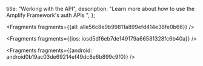   title: "Working with the API",
  description: "Learn more about how to use the Amplify Framework's auth APIs  ",
};






<Fragments fragments={{all: alle56c8e9b99811a899efd414e38fe0b66}} />




<Fragments fragments={{ios: iosd5df6eb7de149179a66581328fc6b40a}} />



<Fragments fragments={{android: android0b19ac03de69214ef49dc8e6b899c9f0}} />
